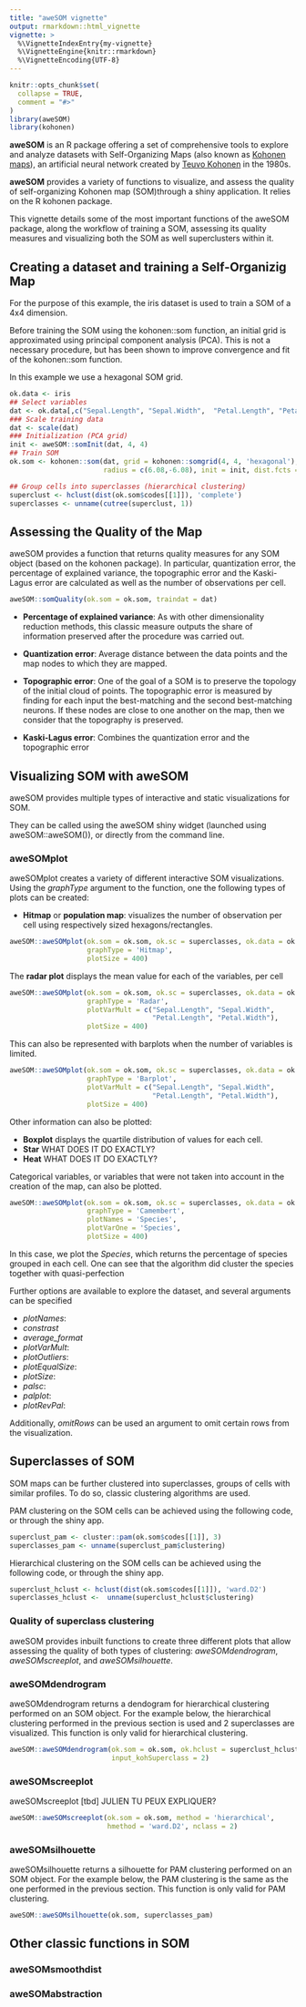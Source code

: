 ```yaml
---
title: "aweSOM vignette"
output: rmarkdown::html_vignette
vignette: >
  %\VignetteIndexEntry{my-vignette}
  %\VignetteEngine{knitr::rmarkdown}
  %\VignetteEncoding{UTF-8}
---
```


```r
knitr::opts_chunk$set(
  collapse = TRUE,
  comment = "#>"
)
library(aweSOM)
library(kohonen)
```


__aweSOM__ is an R package offering a set of comprehensive tools to explore and analyze datasets with Self-Organizing Maps (also known as [Kohonen maps](https://en.wikipedia.org/wiki/Self-organizing_map)), an artificial neural network created by [Teuvo Kohonen](https://en.wikipedia.org/wiki/Teuvo_Kohonen) in the 1980s. 

__aweSOM__ provides a variety of functions to visualize, and assess the quality of self-organizing Kohonen map (SOM)through a shiny application. It relies on the R kohonen package. 

This vignette details some of the most important functions of the aweSOM package, along the workflow of training a SOM, assessing its quality measures and visualizing both the SOM as well superclusters within it.


## Creating a dataset and training a Self-Organizig Map
For the purpose of this example, the iris dataset is used to train a SOM of a 4x4 dimension. 

Before training the SOM using the kohonen::som function, an initial grid is approximated using principal component analysis (PCA). This is not a necessary procedure, but has been shown to improve convergence and fit of the kohonen::som function.

In this example we use a hexagonal SOM grid. 


```r
ok.data <- iris
## Select variables
dat <- ok.data[,c("Sepal.Length", "Sepal.Width",  "Petal.Length", "Petal.Width" )]
### Scale training data
dat <- scale(dat)
### Initialization (PCA grid)
init <- aweSOM::somInit(dat, 4, 4)
## Train SOM
ok.som <- kohonen::som(dat, grid = kohonen::somgrid(4, 4, 'hexagonal'), rlen = 100, alpha = c(0.05, 0.01),
                       radius = c(6.08,-6.08), init = init, dist.fcts = 'sumofsquares')
```

```r
## Group cells into superclasses (hierarchical clustering)
superclust <- hclust(dist(ok.som$codes[[1]]), 'complete')
superclasses <- unname(cutree(superclust, 1))
```

## Assessing the Quality of the Map #
aweSOM provides a function that returns quality measures for any SOM object (based on the kohonen package). In particular, quantization error, the percentage of explained variance, the topographic error and the Kaski-Lagus error are calculated as well as the number of observations per cell. 

```r
aweSOM::somQuality(ok.som = ok.som, traindat = dat)
```
* **Percentage of explained variance**: As with other dimensionality reduction methods, this classic measure outputs the share of information preserved after the procedure was carried out. 

* **Quantization error**: Average distance between the data points and the
map nodes to which they are mapped. 

* **Topographic error**: One of the goal of a SOM is to preserve the topology of the initial cloud of points. The topographic error is measured by finding for each input the best-matching and the second best-matching neurons. If these nodes are close to one another on the map, then we consider that the topography is preserved. 

* **Kaski-Lagus error**: Combines the quantization error and the topographic error

## Visualizing SOM with aweSOM

aweSOM provides multiple types of interactive and static visualizations for SOM. 

They can be called using the aweSOM shiny widget (launched using aweSOM::aweSOM()), or directly from the command line.

### aweSOMplot
aweSOMplot creates a variety of different interactive SOM visualizations. 
Using the _graphType_ argument to the function, one the following types of plots can be created:

* **Hitmap** or **population map**: visualizes the number of observation per cell using respectively sized hexagons/rectangles.
```r
aweSOM::aweSOMplot(ok.som = ok.som, ok.sc = superclasses, ok.data = ok.data,
                   graphType = 'Hitmap', 
                   plotSize = 400)
```

The **radar plot** displays the mean value for each of the variables, per cell
```r
aweSOM::aweSOMplot(ok.som = ok.som, ok.sc = superclasses, ok.data = ok.data,
                   graphType = 'Radar',  
                   plotVarMult = c("Sepal.Length", "Sepal.Width",  
                                   "Petal.Length", "Petal.Width"),  
                   plotSize = 400)
```

This can also be represented with barplots when the number of variables is limited. 
```r
aweSOM::aweSOMplot(ok.som = ok.som, ok.sc = superclasses, ok.data = ok.data,
                   graphType = 'Barplot',  
                   plotVarMult = c("Sepal.Length", "Sepal.Width",  
                                   "Petal.Length", "Petal.Width"),  
                   plotSize = 400)
```

Other information can also be plotted:

* **Boxplot** displays the quartile distribution of values for each cell.
* **Star** WHAT DOES IT DO EXACTLY?
* **Heat** WHAT DOES IT DO EXACTLY?

Categorical variables, or variables that were not taken into account in the creation of the map, can also be plotted.  

```r
aweSOM::aweSOMplot(ok.som = ok.som, ok.sc = superclasses, ok.data = ok.data,
                   graphType = 'Camembert', 
                   plotNames = 'Species',
                   plotVarOne = 'Species',
                   plotSize = 400)
```


In this case, we plot the _Species_, which returns the percentage of species grouped in each cell. One can see that the algorithm did cluster the species together with quasi-perfection


Further options are available to explore the dataset, and several arguments can be specified

* _plotNames_: 
* _constrast_ 
* _average_format_
* _plotVarMult_: 
* _plotOutliers_:
* _plotEqualSize_:
* _plotSize_:
* _palsc_:
* _palplot_: 
* _plotRevPal_: 


Additionally, _omitRows_ can be used an argument to omit certain rows from the visualization.  


## Superclasses of SOM
SOM maps can be further clustered into superclasses, groups of cells with similar profiles. To do so, classic clustering algorithms are used.

PAM clustering on the SOM cells can be achieved using the following code, or through the shiny app.
```r
superclust_pam <- cluster::pam(ok.som$codes[[1]], 3)
superclasses_pam <- unname(superclust_pam$clustering)
```

Hierarchical clustering  on the SOM cells can be achieved using the following code, or through the shiny app.
```r
superclust_hclust <- hclust(dist(ok.som$codes[[1]]), 'ward.D2')
superclasses_hclust <-  unname(superclust_hclust$clustering)
```

### Quality of superclass clustering

aweSOM provides inbuilt functions to create three different plots that allow assessing the quality of both types of clustering: _aweSOMdendrogram_, _aweSOMscreeplot_, and _aweSOMsilhouette_.

###  aweSOMdendrogram
aweSOMdendrogram returns a dendogram for hierarchical clustering performed on an SOM object. For the example below, the hierarchical clustering performed in the previous section is used and 2 superclasses are visualized. This function is only valid for hierarchical clustering.
```r
aweSOM::aweSOMdendrogram(ok.som = ok.som, ok.hclust = superclust_hclust, 
                         input_kohSuperclass = 2)
```

### aweSOMscreeplot
aweSOMscreeplot [tbd] JULIEN TU PEUX EXPLIQUER?

```r
aweSOM::aweSOMscreeplot(ok.som = ok.som, method = 'hierarchical', 
                        hmethod = 'ward.D2', nclass = 2)
```

### aweSOMsilhouette
aweSOMsilhouette returns a silhouette for PAM clustering performed on an SOM object. For the example below, the PAM clustering is the same as the one performed in the previous section.  This function is only valid for PAM clustering.


```r
aweSOM::aweSOMsilhouette(ok.som, superclasses_pam)
```



## Other classic functions in SOM

### aweSOMsmoothdist





### aweSOMabstraction